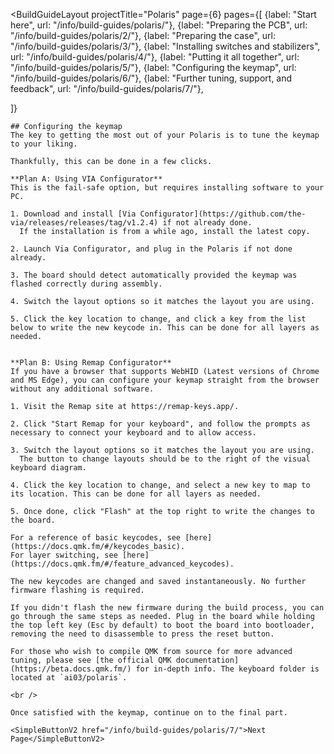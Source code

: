 ---
---


<BuildGuideLayout 
	projectTitle="Polaris"
  page={6}
  pages={[
    {label: "Start here", url: "/info/build-guides/polaris/"},
    {label: "Preparing the PCB", url: "/info/build-guides/polaris/2/"},
    {label: "Preparing the case", url: "/info/build-guides/polaris/3/"},
    {label: "Installing switches and stabilizers", url: "/info/build-guides/polaris/4/"},
    {label: "Putting it all together", url: "/info/build-guides/polaris/5/"},
    {label: "Configuring the keymap", url: "/info/build-guides/polaris/6/"},
    {label: "Further tuning, support, and feedback", url: "/info/build-guides/polaris/7/"},
    
  ]}
>

  <AltMarkdownRenderer>

    ## Configuring the keymap
    The key to getting the most out of your Polaris is to tune the keymap to your liking.  

    Thankfully, this can be done in a few clicks.  

    **Plan A: Using VIA Configurator**  
    This is the fail-safe option, but requires installing software to your PC.

    1. Download and install [Via Configurator](https://github.com/the-via/releases/releases/tag/v1.2.4) if not already done. 
      If the installation is from a while ago, install the latest copy.

    2. Launch Via Configurator, and plug in the Polaris if not done already.

    3. The board should detect automatically provided the keymap was flashed correctly during assembly. 

    4. Switch the layout options so it matches the layout you are using.

    5. Click the key location to change, and click a key from the list below to write the new keycode in. This can be done for all layers as needed.


    **Plan B: Using Remap Configurator**  
    If you have a browser that supports WebHID (Latest versions of Chrome and MS Edge), you can configure your keymap straight from the browser without any additional software.

    1. Visit the Remap site at https://remap-keys.app/.

    2. Click "Start Remap for your keyboard", and follow the prompts as necessary to connect your keyboard and to allow access.

    3. Switch the layout options so it matches the layout you are using.
      The button to change layouts should be to the right of the visual keyboard diagram.

    4. Click the key location to change, and select a new key to map to its location. This can be done for all layers as needed.

    5. Once done, click "Flash" at the top right to write the changes to the board.

    For a reference of basic keycodes, see [here](https://docs.qmk.fm/#/keycodes_basic).  
    For layer switching, see [here](https://docs.qmk.fm/#/feature_advanced_keycodes).  

    The new keycodes are changed and saved instantaneously. No further firmware flashing is required.  

    If you didn't flash the new firmware during the build process, you can go through the same steps as needed. Plug in the board while holding the top left key (Esc by default) to boot the board into bootloader, removing the need to disassemble to press the reset button.  

    For those who wish to compile QMK from source for more advanced tuning, please see [the official QMK documentation](https://beta.docs.qmk.fm/) for in-depth info. The keyboard folder is located at `ai03/polaris`.  

    <br />
    
    Once satisfied with the keymap, continue on to the final part.

    <SimpleButtonV2 href="/info/build-guides/polaris/7/">Next Page</SimpleButtonV2>
    
    
  </AltMarkdownRenderer>
			
</BuildGuideLayout>


